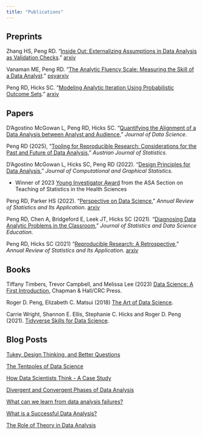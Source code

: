 ```yaml
---
title: "Publications"
---
```


## Preprints

Zhang HS, Peng RD. "[Inside Out: Externalizing Assumptions in Data Analysis as Validation Checks](https://arxiv.org/abs/2501.04296)." [arxiv](https://arxiv.org/abs/2501.04296)

Vanaman ME, Peng RD. "[The Analytic Fluency Scale: Measuring the Skill of a Data Analyst](https://osf.io/preprints/psyarxiv/zpkhd_v1)." [psyarxiv](https://osf.io/preprints/psyarxiv/zpkhd_v1)

Peng RD, Hicks SC. "[Modeling Analytic Iteration Using Probabilistic Outcome Sets](https://arxiv.org/abs/2309.08494)." [arxiv](https://arxiv.org/abs/2309.08494)

## Papers

D'Agostino McGowan L, Peng RD, Hicks SC. "[Quantifying the Alignment of a Data Analysis between Analyst and Audience](https://jds-online.org/journal/JDS/article/1437/info)," *Journal of Data Science*.

Peng RD (2025), "[Tooling for Reproducible Research: Considerations for the Past and Future of Data Analysis](https://doi.org/10.17713/ajs.v54i3.2052)," *Austrian Journal of Statistics*.

D'Agostino McGowan L, Hicks SC, Peng RD (2022). "[Design Principles for Data Analysis](https://www.tandfonline.com/doi/full/10.1080/10618600.2022.2104290)," *Journal of Computational and Graphical Statistics*.

-   Winner of 2023 [Young Investigator Award](https://tshsblog.wixsite.com/main/single-post/2023-tshs-section-awards) from the ASA Section on Teaching of Statistics in the Health Sciences

Peng RD, Parker HS (2022). "[Perspective on Data Science](https://www.annualreviews.org/doi/full/10.1146/annurev-statistics-040220-013917)," *Annual Review of Statistics and Its Application*. [arxiv](https://arxiv.org/abs/2105.06324)

Peng RD, Chen A, Bridgeford E, Leek JT, Hicks SC (2021). "[Diagnosing Data Analytic Problems in the Classroom](https://www.tandfonline.com/doi/abs/10.1080/26939169.2021.1971586)," *Journal of Statistics and Data Science Education*.

Peng RD, Hicks SC (2021) "[Reproducible Research: A Retrospective](https://www.annualreviews.org/doi/full/10.1146/annurev-publhealth-012420-105110)," *Annual Review of Statistics and Its Application*. [arxiv](https://arxiv.org/abs/2007.12210)

## Books

Tiffany Timbers, Trevor Campbell, and Melissa Lee (2023) [Data Science: A First Introduction](https://datasciencebook.ca), Chapman & Hall/CRC Press.

Roger D. Peng, Elizabeth C. Matsui (2018) [The Art of Data Science](https://leanpub.com/artofdatascience).

Carrie Wright, Shannon E. Ellis, Stephanie C. Hicks and Roger D. Peng (2021). [Tidyverse Skills for Data Science](http://jhudatascience.org/tidyversecourse/).

## Blog Posts

[Tukey, Design Thinking, and Better Questions](https://simplystatistics.org/posts/2019-04-17-tukey-design-thinking-and-better-questions/)

[The Tentpoles of Data Science](https://simplystatistics.org/posts/2019-01-18-the-tentpoles-of-data-science/)

[How Data Scientists Think - A Case Study](https://simplystatistics.org/posts/2019-01-09-how-data-scientists-think-a-mini-case-study/)

[Divergent and Convergent Phases of Data Analysis](https://simplystatistics.org/posts/2018-09-14-divergent-and-convergent-phases-of-data-analysis/)

[What can we learn from data analysis failures?](https://simplystatistics.org/posts/2018-04-23-what-can-we-learn-from-data-analysis-failures/)

[What is a Successful Data Analysis?](https://simplystatistics.org/posts/2018-04-17-what-is-a-successful-data-analysis/)

[The Role of Theory in Data Analysis](https://simplystatistics.org/posts/2018-12-11-the-role-of-theory-in-data-analysis/)
